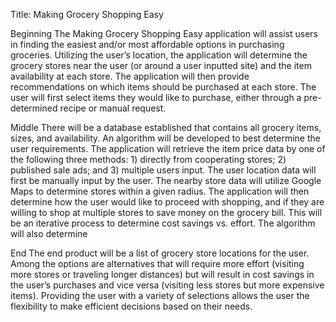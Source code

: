 Title: Making Grocery Shopping Easy

Beginning
The Making Grocery Shopping Easy application will assist users in finding the easiest and/or most affordable options in purchasing groceries. Utilizing the user’s location, the application will determine the grocery stores near the user (or around a user inputted site) and the item availability at each store. The application will then provide recommendations on which items should be purchased at each store. 
The user will first select items they would like to purchase, either through a pre-determined recipe or manual request. 

Middle
There will be a database established that contains all grocery items, sizes, and availability. An algorithm will be developed to best determine the user requirements. 
The application will retrieve the item price data by one of the following three methods: 1) directly from cooperating stores; 2) published sale ads; and 3) multiple users input. The user location data will first be manually input by the user. The nearby store data will utilize Google Maps to determine stores within a given radius. 
The application will then determine how the user would like to proceed with shopping, and if they are willing to shop at multiple stores to save money on the grocery bill. This will be an iterative process to determine cost savings vs. effort. The algorithm will also determine 

End
The end product will be a list of grocery store locations for the user. Among the options are alternatives that will require more effort (visiting more stores or traveling longer distances) but will result in cost savings in the user’s purchases and vice versa (visiting less stores but more expensive items). Providing the user with a variety of selections allows the user the flexibility to make efficient decisions based on their needs. 

